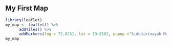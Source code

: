 ## My First Map
```{r, echo=FALSE}
library(leaflet)
my_map <- leaflet() %>%
      addTiles() %>%
      addMarkers(lng = 72.8231, lat = 19.0181, popup ="Siddhivinayak Mandir")
my_map
```

